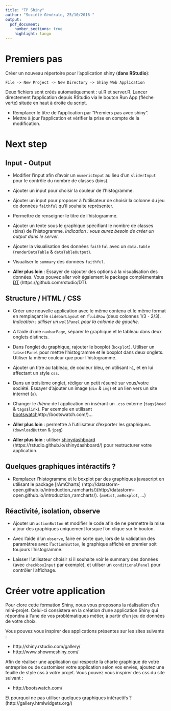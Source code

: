 ---
title: "TP Shiny"
author: "Société Générale, 25/10/2016 "
output:
  pdf_document:
    number_sections: true
    highlight: tango
---

# Premiers pas

Créer un nouveau répertoire pour l'application shiny (__dans RStudio__):

    File -> New Project -> New Directory -> Shiny Web Application

Deux fichiers sont créés automatiquement : ui.R et server.R. Lancer directement l'application depuis RStudio via le bouton Run App (flèche verte) située en haut à droite du script.

* Remplacer le titre de l'application par "Premiers pas avec shiny". 
* Mettre à jour l'application et vérifier la prise en compte de la modification.

# Next step

## Input - Output

* Modifier l'input afin d'avoir un `numericInput` au lieu d'un `sliderInput` pour le contrôle du nombre de classes (bins).

* Ajouter un input pour choisir la couleur de l'histogramme.

* Ajouter un input pour proposer à l'utilisateur de choisir la colonne du jeu de données `faithful` qu'il souhaite représenter.

* Permettre de renseigner le titre de l'histogramme.

* Ajouter un texte sous le graphique spécifiant le nombre de classes (bins) de l'histogramme. _Indication : vous aurez besoin de créer un output dans le server._

* Ajouter la visualisation des données `faithful` avec un `data.table` (``renderDataTable`` & ``dataTableOutput``).

* Visualiser le ``summary`` des données `faithful`.

* __Aller plus loin__ : Essayer de rajouter des options à la visualisation des données. Vous pouvez aller voir également le package complèmentaire [DT](https://github.com/rstudio/DT) (https://github.com/rstudio/DT). 

## Structure / HTML / CSS

* Créer une nouvelle application avec le même contenu et le même format en remplaçant le `sidebarLayout` en `fluidRow` (deux colonnes 1/3 - 2/3). _Indication : utiliser un `wellPanel` pour la colonne de gauche._

* A l'aide d'une ``navbarPage``, séparer le graphique et le tableau dans deux onglets distincts.

* Dans l'onglet du graphique, rajouter le boxplot (``boxplot``). Utiliser un ``tabsetPanel`` pour mettre l'histogramme et le boxplot dans deux onglets. Utiliser la même couleur que pour l'histogramme.

* Ajouter un titre au tableau, de couleur bleu, en utilisant ``h1``, et en lui affectant un style ``css``.

* Dans un troisième onglet, rédiger un petit résumé sur vous/votre société. Essayer d'ajouter un image (``div`` & ``img``) et un lien vers un site internet (``a``).

* Changer le *thème* de l'application en insérant un ``.css`` externe (``tags$head`` & ``tags$link``). Par exemple en utilisant [bootswatch](http://bootswatch.com/)http://bootswatch.com/)...

* __Aller plus loin__ : permettre à l'utilisateur d'exporter les graphiques. (``downloadButton`` & ``jpeg``)

* __Aller plus loin__ : utiliser [shinydashboard](https://rstudio.github.io/shinydashboard/) (https://rstudio.github.io/shinydashboard/) pour restructurer votre application.


## Quelques graphiques intéractifs ?

* Remplacer l'histogramme et le boxplot par des graphiques javascript en utilisant le package [rAmCharts] (http://datastorm-open.github.io/introduction_ramcharts/)(http://datastorm-open.github.io/introduction_ramcharts/). (``amHist``, ``amBoxplot``, ...)

## Réactivité, isolation, observe

* Ajouter un `actionButton` et modifier le code afin de ne permettre la mise à jour des graphiques uniquement lorsque l'on clique sur le bouton.

* Avec l'aide d'un ``observe``, faire en sorte que, lors de la validation des paramètres avec l'`actionButton`, le graphique affiché en premier soit toujours l'histogramme.

* Laisser l'utilisateur choisir si il souhaite voir le summary des données (avec ``checkboxInput`` par exemple), et utilser un `conditionalPanel` pour contrôler l'affichage.

# Créer votre application

Pour clore cette formation Shiny, nous vous proposons la réalisation d'un mini-projet. Celui-ci consistera en la création d'une application Shiny qui répondra à l'une de vos problématiques métier, à partir d'un jeu de données de votre choix. 

Vous pouvez vous inspirer des applications présentes sur les sites suivants : 

* http://shiny.rstudio.com/gallery/
* http://www.showmeshiny.com/

Afin de réaliser une application qui respecte la charte graphique de votre entreprise ou de customiser votre application selon vos envies, ajoutez une feuille de style css à votre projet. Vous pouvez vous inspirer des css du site suivant : 

* http://bootswatch.com/

Et pourquoi ne pas utiliser quelques graphiques intéractifs ? (http://gallery.htmlwidgets.org/)
